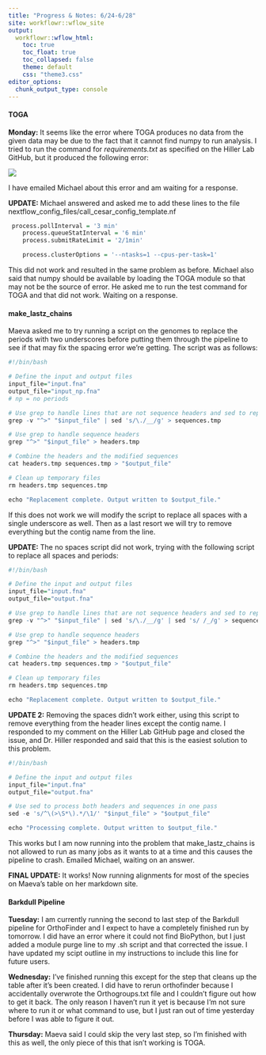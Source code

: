 ```yaml
---
title: "Progress & Notes: 6/24-6/28"
site: workflowr::wflow_site
output:
  workflowr::wflow_html:
    toc: true
    toc_float: true
    toc_collapsed: false
    theme: default
    css: "theme3.css"
editor_options:
  chunk_output_type: console
---
```


#### TOGA

**Monday:** It seems like the error where TOGA produces no data from the given data may be due to the fact that it cannot find numpy to run analysis. I tried to run the command for *requirements.txt* as specified on the Hiller Lab GitHub, but it produced the following error:


![](assets/error-no-numpy.png)

I have emailed Michael about this error and am waiting for a response.

**UPDATE:** Michael answered and asked me to add these lines to the file nextflow_config_files/call_cesar_config_template.nf

```r

 process.pollInterval = '3 min'
    process.queueStatInterval = '6 min'
    process.submitRateLimit = '2/1min'

    process.clusterOptions = '--ntasks=1 --cpus-per-task=1'


```

This did not work and resulted in the same problem as before. Michael also said that numpy should be available by loading the TOGA module so that may not be the source of error. He asked me to run the test command for TOGA and that did not work. Waiting on a response.

#### make_lastz_chains

Maeva asked me to try running a script on the genomes to replace the periods with two underscores before putting them through the pipeline to see if that may fix the spacing error we're getting. The script was as follows:

```r
#!/bin/bash

# Define the input and output files
input_file="input.fna"
output_file="input_np.fna"
# np = no periods

# Use grep to handle lines that are not sequence headers and sed to replace periods
grep -v "^>" "$input_file" | sed 's/\./__/g' > sequences.tmp

# Use grep to handle sequence headers
grep "^>" "$input_file" > headers.tmp

# Combine the headers and the modified sequences
cat headers.tmp sequences.tmp > "$output_file"

# Clean up temporary files
rm headers.tmp sequences.tmp

echo "Replacement complete. Output written to $output_file."
```

If this does not work we will modify the script to replace all spaces with a single underscore as well. Then as a last resort we will try to remove everything but the contig name from the line.

**UPDATE:** The no spaces script did not work, trying with the following script to replace all spaces and periods: 

```r

#!/bin/bash

# Define the input and output files
input_file="input.fna"
output_file="output.fna"

# Use grep to handle lines that are not sequence headers and sed to replace periods and spaces
grep -v "^>" "$input_file" | sed 's/\./__/g' | sed 's/ /_/g' > sequences.tmp

# Use grep to handle sequence headers
grep "^>" "$input_file" > headers.tmp

# Combine the headers and the modified sequences
cat headers.tmp sequences.tmp > "$output_file"

# Clean up temporary files
rm headers.tmp sequences.tmp

echo "Replacement complete. Output written to $output_file."


```

**UPDATE 2:** Removing the spaces didn't work either, using this script to remove everything from the header lines except the contig name. I responded to my comment on the Hiller Lab GitHub page and closed the issue, and Dr. Hiller responded and said that this is the easiest solution to this problem.

```r

#!/bin/bash

# Define the input and output files
input_file="input.fna"
output_file="output.fna"

# Use sed to process both headers and sequences in one pass
sed -e 's/^\(>\S*\).*/\1/' "$input_file" > "$output_file"

echo "Processing complete. Output written to $output_file."


```

This works but I am now running into the problem that make_lastz_chains is not allowed to run as many jobs as it wants to at a time and this causes the pipeline to crash. Emailed Michael, waiting on an answer.


**FINAL UPDATE:** It works! Now running alignments for most of the species on Maeva's table on her markdown site.


#### Barkdull Pipeline
**Tuesday:** I am currently running the second to last step of the Barkdull pipeline for OrthoFinder and I expect to have a completely finished run by tomorrow. I did have an error where it could not find BioPython, but I just added a module purge line to my .sh script and that corrected the issue. I have updated my scipt outline in my instructions to include this line for future users.

**Wednesday:** I've finished running this except for the step that cleans up the table after it's been created. I did have to rerun orthofinder because I accidentally overwrote the Orthogroups.txt file and I couldn't figure out how to get it back. The only reason I haven't run it yet is because I'm not sure where to run it or what command to use, but I just ran out of time yesterday before I was able to figure it out.

**Thursday:** Maeva said I could skip the very last step, so I'm finished with this as well, the only piece of this that isn't working is TOGA.
